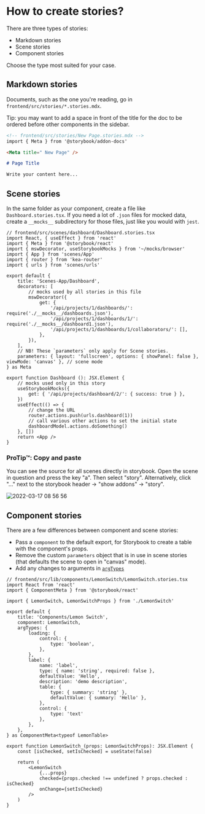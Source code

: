 
<Meta title=" How to create stories?" />

# How to create stories?

There are three types of stories:

- Markdown stories
- Scene stories
- Component stories

Choose the type most suited for your case.

## Markdown stories

Documents, such as the one you're reading, go in `frontend/src/stories/*.stories.mdx`.

Tip: you may want to add a space in front of the title for the doc to be ordered before other components in the sidebar.

```md
<!-- frontend/src/stories/New Page.stories.mdx -->
import { Meta } from '@storybook/addon-docs'

<Meta title=" New Page" />

# Page Title

Write your content here...
```


## Scene stories

In the same folder as your component, create a file like `Dashboard.stories.tsx`. If you need a lot of `.json`
files for mocked data, create a `__mocks__` subdirectory for those files, just like you would with `jest`.

```tsx
// frontend/src/scenes/dashboard/Dashboard.stories.tsx
import React, { useEffect } from 'react'
import { Meta } from '@storybook/react'
import { mswDecorator, useStorybookMocks } from '~/mocks/browser'
import { App } from 'scenes/App'
import { router } from 'kea-router'
import { urls } from 'scenes/urls'

export default {
    title: 'Scenes-App/Dashboard',
    decorators: [
        // mocks used by all stories in this file
        mswDecorator({
            get: {
                '/api/projects/1/dashboards/': require('./__mocks__/dashboards.json'),
                '/api/projects/1/dashboards/1/': require('./__mocks__/dashboard1.json'),
                '/api/projects/1/dashboards/1/collaborators/': [],
            },
        }),
    ],
    // NB! These `parameters` only apply for Scene stories.
    parameters: { layout: 'fullscreen', options: { showPanel: false }, viewMode: 'canvas' }, // scene mode
} as Meta

export function Dashboard (): JSX.Element {
    // mocks used only in this story
    useStorybookMocks({
        get: { '/api/projects/dashboard/2/': { success: true } },
    })
    useEffect(() => {
        // change the URL
        router.actions.push(urls.dashboard(1))
        // call various other actions to set the initial state
        dashboardModel.actions.doSomething()
    }, [])
    return <App />
}
```

### ProTip™: Copy and paste

You can see the source for all scenes directly in storybook. Open the scene in question and press the key "a". Then select "story".
Alternatively, click "..." next to the storybook header -> "show addons" -> "story".

![2022-03-17 08 56 56](https://user-images.githubusercontent.com/53387/158762995-7aa4c77f-64a8-42b0-b9d2-a2c0208b2a06.gif)

## Component stories

There are a few differences between component and scene stories:

- Pass a `component` to the default export, for Storybook to create a table with the component's props.
- Remove the custom `parameters` object that is in use in scene stories (that defaults the scene to open in "canvas" mode).
- Add any changes to arguments in [`argTypes`](https://storybook.js.org/docs/react/api/argtypes)

```tsx
// frontend/src/lib/components/LemonSwitch/LemonSwitch.stories.tsx
import React from 'react'
import { ComponentMeta } from '@storybook/react'

import { LemonSwitch, LemonSwitchProps } from './LemonSwitch'

export default {
    title: 'Components/Lemon Switch',
    component: LemonSwitch,
    argTypes: {
        loading: {
            control: {
                type: 'boolean',
            },
        },
        label: {
            name: 'label',
            type: { name: 'string', required: false },
            defaultValue: 'Hello',
            description: 'demo description',
            table: {
                type: { summary: 'string' },
                defaultValue: { summary: 'Hello' },
            },
            control: {
                type: 'text'
            },
        },
    },
} as ComponentMeta<typeof LemonTable>

export function LemonSwitch_(props: LemonSwitchProps): JSX.Element {
    const [isChecked, setIsChecked] = useState(false)

    return (
        <LemonSwitch
            {...props}
            checked={props.checked !== undefined ? props.checked : isChecked}
            onChange={setIsChecked}
        />
    )
}
```
